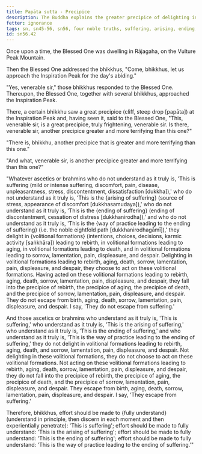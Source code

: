 ```yaml
---
title: Papāta sutta - Precipice
description: The Buddha explains the greater precipice of delighting in volitional formations leading to rebirth, aging, death, and sorrow, lamentation, pain, displeasure, and despair, resulting from not understanding the Four Noble Truths.
fetter: ignorance
tags: sn, sn45-56, sn56, four noble truths, suffering, arising, ending, cessation, way of practice, path, precipice, volitional formations, rebirth, aging, death, sorrow, lamentation, pain, displeasure, despair
id: sn56.42
---
```


Once upon a time, the Blessed One was dwelling in Rājagaha, on the Vulture Peak Mountain.

Then the Blessed One addressed the bhikkhus, "Come, bhikkhus, let us approach the Inspiration Peak for the day's abiding."

"Yes, venerable sir," those bhikkhus responded to the Blessed One. Thereupon, the Blessed One, together with several bhikkhus, approached the Inspiration Peak.

There, a certain bhikkhu saw a great precipice (cliff, steep drop [papāta]) at the Inspiration Peak and, having seen it, said to the Blessed One, "This, venerable sir, is a great precipice, truly frightening, venerable sir. Is there, venerable sir, another precipice greater and more terrifying than this one?"

"There is, bhikkhu, another precipice that is greater and more terrifying than this one."

"And what, venerable sir, is another precipice greater and more terrifying than this one?"

"Whatever ascetics or brahmins who do not understand as it truly is, 'This is suffering (mild or intense suffering, discomfort, pain, disease, unpleasantness, stress, discontentment, dissatisfaction [dukkha]),' who do not understand as it truly is, 'This is the \{arising of suffering} (source of stress, appearance of discomfort [dukkhasamudaya]),' who do not understand as it truly is, 'This is the \{ending of suffering} (ending of discontentment, cessation of distress [dukkhanirodha]),' and who do not understand as it truly is, 'This is the \{way of practice leading to the ending of suffering} (i.e. the noble eightfold path [dukkhanirodhagāmī]),' they delight in \{volitional formations} (intentions, choices, decisions, karmic activity [saṅkhāra]) leading to rebirth, in volitional formations leading to aging, in volitional formations leading to death, and in volitional formations leading to sorrow, lamentation, pain, displeasure, and despair. Delighting in volitional formations leading to rebirth, aging, death, sorrow, lamentation, pain, displeasure, and despair, they choose to act on these volitional formations. Having acted on these volitional formations leading to rebirth, aging, death, sorrow, lamentation, pain, displeasure, and despair, they fall into the precipice of rebirth, the precipice of aging, the precipice of death, and the precipice of sorrow, lamentation, pain, displeasure, and despair. They do not escape from birth, aging, death, sorrow, lamentation, pain, displeasure, and despair. I say, 'They do not escape from suffering.'

And those ascetics or brahmins who understand as it truly is, 'This is suffering,' who understand as it truly is, 'This is the arising of suffering,' who understand as it truly is, 'This is the ending of suffering,' and who understand as it truly is, 'This is the way of practice leading to the ending of suffering,' they do not delight in volitional formations leading to rebirth, aging, death, and sorrow, lamentation, pain, displeasure, and despair. Not delighting in these volitional formations, they do not choose to act on these volitional formations. Not acting on these volitional formations leading to rebirth, aging, death, sorrow, lamentation, pain, displeasure, and despair, they do not fall into the precipice of rebirth, the precipice of aging, the precipice of death, and the precipice of sorrow, lamentation, pain, displeasure, and despair. They escape from birth, aging, death, sorrow, lamentation, pain, displeasure, and despair. I say, 'They escape from suffering.'

Therefore, bhikkhus, effort should be made to \{fully understand} (understand in principle, then discern in each moment and then experientially penetrate): 'This is suffering';
effort should be made to fully understand: 'This is the arising of suffering';
effort should be made to fully understand: 'This is the ending of suffering';
effort should be made to fully understand: 'This is the way of practice leading to the ending of suffering.'"